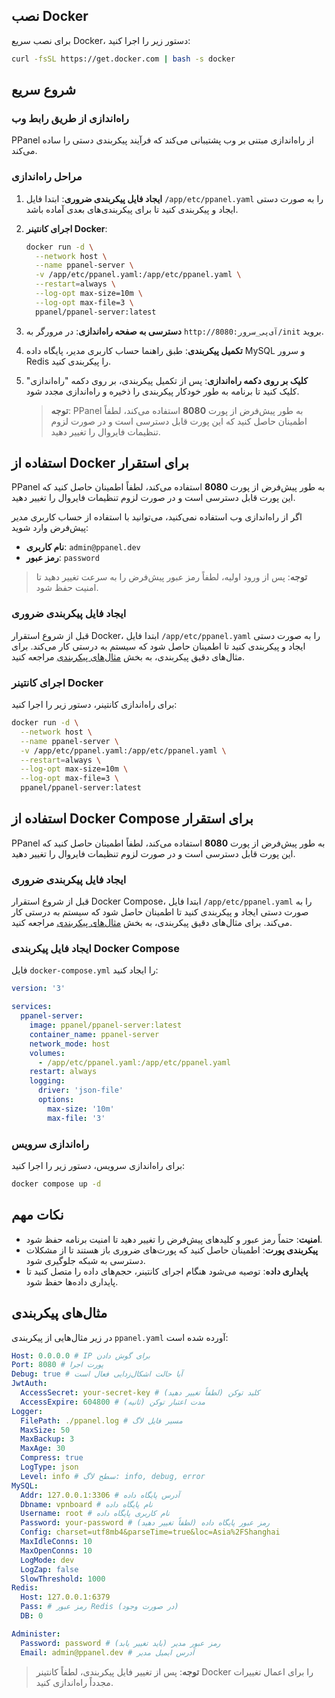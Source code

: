 ## نصب Docker

برای نصب سریع Docker، دستور زیر را اجرا کنید:

```sh
curl -fsSL https://get.docker.com | bash -s docker
```

## شروع سریع

### راه‌اندازی از طریق رابط وب

PPanel از راه‌اندازی مبتنی بر وب پشتیبانی می‌کند که فرآیند پیکربندی دستی را ساده می‌کند.

### مراحل راه‌اندازی

1. **ایجاد فایل پیکربندی ضروری**: ابتدا فایل `/app/etc/ppanel.yaml` را به صورت دستی ایجاد و پیکربندی کنید تا برای پیکربندی‌های بعدی آماده باشد.

2. **اجرای کانتینر Docker**:

   ```sh
   docker run -d \
     --network host \
     --name ppanel-server \
     -v /app/etc/ppanel.yaml:/app/etc/ppanel.yaml \
     --restart=always \
     --log-opt max-size=10m \
     --log-opt max-file=3 \
     ppanel/ppanel-server:latest
   ```

3. **دسترسی به صفحه راه‌اندازی**: در مرورگر به `http://آی‌پی_سرور:8080/init` بروید.

4. **تکمیل پیکربندی**: طبق راهنما حساب کاربری مدیر، پایگاه داده MySQL و سرور Redis را پیکربندی کنید.

5. **کلیک بر روی دکمه راه‌اندازی**: پس از تکمیل پیکربندی، بر روی دکمه "راه‌اندازی" کلیک کنید تا برنامه به طور خودکار پیکربندی را ذخیره و راه‌اندازی مجدد شود.

   > **توجه**: PPanel به طور پیش‌فرض از پورت **8080** استفاده می‌کند، لطفاً اطمینان حاصل کنید که این پورت قابل دسترسی است و در صورت لزوم تنظیمات فایروال را تغییر دهید.

## استفاده از Docker برای استقرار

PPanel به طور پیش‌فرض از پورت **8080** استفاده می‌کند، لطفاً اطمینان حاصل کنید که این پورت قابل دسترسی است و در صورت لزوم تنظیمات فایروال را تغییر دهید.

اگر از راه‌اندازی وب استفاده نمی‌کنید، می‌توانید با استفاده از حساب کاربری مدیر پیش‌فرض وارد شوید:

- **نام کاربری**: `admin@ppanel.dev`
- **رمز عبور**: `password`

> **توجه**: پس از ورود اولیه، لطفاً رمز عبور پیش‌فرض را به سرعت تغییر دهید تا امنیت حفظ شود.

### ایجاد فایل پیکربندی ضروری

قبل از شروع استقرار Docker، ابتدا فایل `/app/etc/ppanel.yaml` را به صورت دستی ایجاد و پیکربندی کنید تا اطمینان حاصل شود که سیستم به درستی کار می‌کند. برای مثال‌های دقیق پیکربندی، به بخش [مثال‌های پیکربندی](#مثال‌های-پیکربندی) مراجعه کنید.

### اجرای کانتینر Docker

برای راه‌اندازی کانتینر، دستور زیر را اجرا کنید:

```sh
docker run -d \
  --network host \
  --name ppanel-server \
  -v /app/etc/ppanel.yaml:/app/etc/ppanel.yaml \
  --restart=always \
  --log-opt max-size=10m \
  --log-opt max-file=3 \
  ppanel/ppanel-server:latest
```

## استفاده از Docker Compose برای استقرار

PPanel به طور پیش‌فرض از پورت **8080** استفاده می‌کند، لطفاً اطمینان حاصل کنید که این پورت قابل دسترسی است و در صورت لزوم تنظیمات فایروال را تغییر دهید.

### ایجاد فایل پیکربندی ضروری

قبل از شروع استقرار Docker Compose، ابتدا فایل `/app/etc/ppanel.yaml` را به صورت دستی ایجاد و پیکربندی کنید تا اطمینان حاصل شود که سیستم به درستی کار می‌کند. برای مثال‌های دقیق پیکربندی، به بخش [مثال‌های پیکربندی](#مثال‌های-پیکربندی) مراجعه کنید.

### ایجاد فایل پیکربندی Docker Compose

فایل `docker-compose.yml` را ایجاد کنید:

```yaml
version: '3'

services:
  ppanel-server:
    image: ppanel/ppanel-server:latest
    container_name: ppanel-server
    network_mode: host
    volumes:
      - /app/etc/ppanel.yaml:/app/etc/ppanel.yaml
    restart: always
    logging:
      driver: 'json-file'
      options:
        max-size: '10m'
        max-file: '3'
```

### راه‌اندازی سرویس

برای راه‌اندازی سرویس، دستور زیر را اجرا کنید:

```sh
docker compose up -d
```

## نکات مهم

- **امنیت**: حتماً رمز عبور و کلیدهای پیش‌فرض را تغییر دهید تا امنیت برنامه حفظ شود.
- **پیکربندی پورت**: اطمینان حاصل کنید که پورت‌های ضروری باز هستند تا از مشکلات دسترسی به شبکه جلوگیری شود.
- **پایداری داده**: توصیه می‌شود هنگام اجرای کانتینر، حجم‌های داده را متصل کنید تا پایداری داده‌ها حفظ شود.

## مثال‌های پیکربندی

در زیر مثال‌هایی از پیکربندی `ppanel.yaml` آورده شده است:

```yaml
Host: 0.0.0.0 # IP برای گوش دادن
Port: 8080 # پورت اجرا
Debug: true # آیا حالت اشکال‌زدایی فعال است
JwtAuth:
  AccessSecret: your-secret-key # کلید توکن (لطفاً تغییر دهید)
  AccessExpire: 604800 # مدت اعتبار توکن (ثانیه)
Logger:
  FilePath: ./ppanel.log # مسیر فایل لاگ
  MaxSize: 50
  MaxBackup: 3
  MaxAge: 30
  Compress: true
  LogType: json
  Level: info # سطح لاگ: info, debug, error
MySQL:
  Addr: 127.0.0.1:3306 # آدرس پایگاه داده
  Dbname: vpnboard # نام پایگاه داده
  Username: root # نام کاربری پایگاه داده
  Password: your-password # رمز عبور پایگاه داده (لطفاً تغییر دهید)
  Config: charset=utf8mb4&parseTime=true&loc=Asia%2FShanghai
  MaxIdleConns: 10
  MaxOpenConns: 10
  LogMode: dev
  LogZap: false
  SlowThreshold: 1000
Redis:
  Host: 127.0.0.1:6379
  Pass: # رمز عبور Redis (در صورت وجود)
  DB: 0

Administer:
  Password: password # رمز عبور مدیر (باید تغییر یابد)
  Email: admin@ppanel.dev # آدرس ایمیل مدیر
```

> **توجه**: پس از تغییر فایل پیکربندی، لطفاً کانتینر Docker را برای اعمال تغییرات مجدداً راه‌اندازی کنید.


<Giscus />
